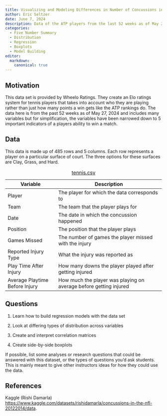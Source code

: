 ```yaml
---
title: Visualizing and Modeling Differences in Number of Concussions in the NFL
author: Eric Seltzer
date: June 7, 2024
description: Data of the ATP players from the last 52 weeks as of May 27, 2024. Players who have played a minimum of 10 matches overall or 5 matches on a particular surface are included in the table.
categories:
  - Five Number Summary
  - Distribution
  - Regression
  - Boxplots
  - Model Building
editor:
  markdown: 
    canonical: true
---
```


## Motivation

This data set is provided by Wheelo Ratings. They create an Elo ratings system for tennis players that takes into account who they are playing rather than just how many points a win gets like the ATP rankings do. The data here is from the past 52 weeks as of May 27, 2024 and includes many variables but for simplification, the variables have been narrowed down to 5 important indicators of a players ability to win a match.

## Data

This data is made up of 485 rows and 5 columns. Each row represents a player on a particular surface of court. The three options for these surfaces are Clay, Grass, and Hard.

| Variable                       | Description                                                       |
|--------------------------------|-------------------------------------------------------------------|
| Player                         | The player for which the data corresponds to                      |
| Team                           | The team that the player plays for                                |
| Date                           | The date in which the concussion happened                         |
| Position                       | The position that the player plays                                |
| Games Missed                   | The number of games the player missed with the injury             |
| Reported Injury Type           | What the injury was reported as                                   |
| Play Time After Injury         | How many downs the player played after getting injured            |
| Average Playtime Before Injury | How much the player was playing on average before getting injured |

: [tennis.csv](../data/tennis.csv)

## Questions

1.  Learn how to build regression models with the data set

2.  Look at differing types of distribution across variables

3.  Create and interpret correlation matrices

4.  Create side-by-side boxplots

If possible, list some analyses or research questions that could be answered with this dataset, or the types of questions you'd ask students. This is mainly meant to give other instructors ideas for how they could use the data.

## References

Kaggle (Rishi Damarla) <https://www.kaggle.com/datasets/rishidamarla/concussions-in-the-nfl-20122014/data>.

